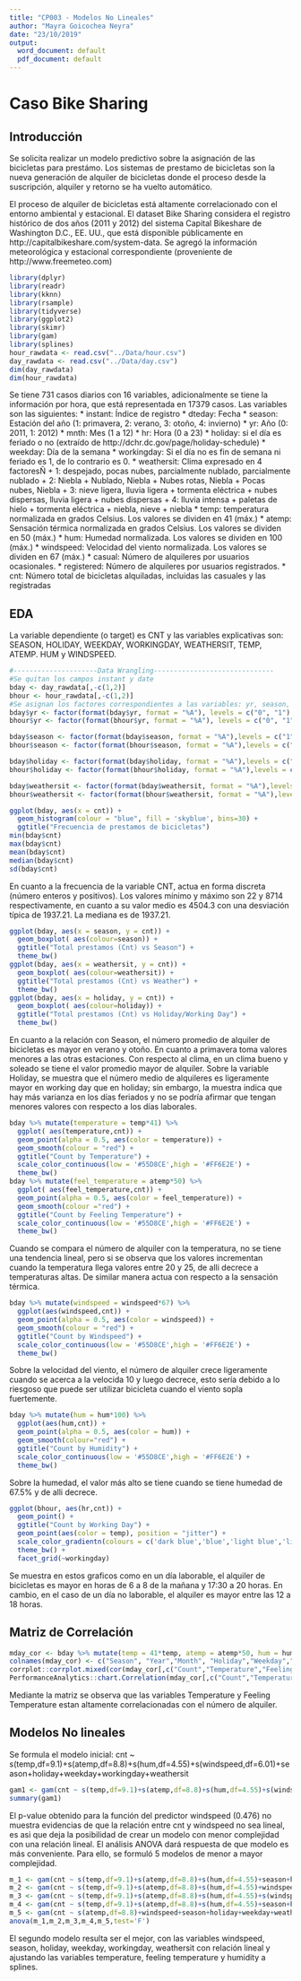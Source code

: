 ```yaml
---
title: "CP003 - Modelos No Lineales"
author: "Mayra Goicochea Neyra"
date: "23/10/2019"
output:
  word_document: default
  pdf_document: default
---
```


# Caso Bike Sharing

## Introducción
Se solicita realizar un modelo predictivo sobre la asignación de las bicicletas para prestámo. Los sistemas de prestamo de bicicletas son la nueva generación de alquiler de bicicletas donde el proceso desde la suscripción, alquiler y retorno se ha vuelto automático.

El proceso de alquiler de bicicletas está altamente correlacionado con el entorno ambiental y estacional. 
El dataset Bike Sharing considera el registro histórico de dos años (2011 y 2012) del sistema Capital Bikeshare de Washington D.C., EE. UU., que está disponible públicamente en http://capitalbikeshare.com/system-data.
Se agregó la información meteorológica y estacional correspondiente (proveniente de http://www.freemeteo.com) 

```r
library(dplyr)    
library(readr)
library(kknn)
library(rsample) 
library(tidyverse)
library(ggplot2)
library(skimr)
library(gam)
library(splines)
hour_rawdata <- read.csv("../Data/hour.csv")
day_rawdata <- read.csv("../Data/day.csv")
dim(day_rawdata)
dim(hour_rawdata)
```
Se tiene 731 casos diarios con 16 variables, adicionalmente se tiene la información por hora, que está representada en 17379 casos.
Las variables son las siguientes:
* instant: Índice de registro
* dteday: Fecha
* season: Estación del año (1: primavera, 2: verano, 3: otoño, 4: invierno)
* yr: Año (0: 2011, 1: 2012)
* mnth: Mes (1 a 12)
* hr: Hora (0 a 23)
* holiday: si el día es feriado o no (extraído de http://dchr.dc.gov/page/holiday-schedule)
* weekday: Día de la semana
* workingday: Si el día no es fin de semana ni feriado es 1, de lo contrario es 0.
* weathersit: Clima expresado en 4 factoresÑ
  + 1: despejado, pocas nubes, parcialmente nublado, parcialmente nublado
  + 2: Niebla + Nublado, Niebla + Nubes rotas, Niebla + Pocas nubes, Niebla
  + 3: nieve ligera, lluvia ligera + tormenta eléctrica + nubes dispersas, lluvia ligera + nubes dispersas
  + 4: lluvia intensa + paletas de hielo + tormenta eléctrica + niebla, nieve + niebla
* temp: temperatura normalizada en grados Celsius. Los valores se dividen en 41 (máx.)
* atemp: Sensación térmica normalizada en grados Celsius. Los valores se dividen en 50 (máx.)
* hum: Humedad normalizada. Los valores se dividen en 100 (máx.)
* windspeed: Velocidad del viento normalizada. Los valores se dividen en 67 (máx.)
* casual: Número de alquileres por usuarios ocasionales.
* registered: Número de alquileres por usuarios registrados.
* cnt: Número total de bicicletas alquiladas, incluidas las casuales y las registradas

## EDA

La variable dependiente (o target) es CNT y las variables explicativas son: SEASON, HOLIDAY, WEEKDAY, WORKINGDAY, WEATHERSIT, TEMP, ATEMP. HUM y WINDSPEED.
```r
#---------------------Data Wrangling------------------------------
#Se quitan los campos instant y date
bday <- day_rawdata[,-c(1,2)]
bhour <- hour_rawdata[,-c(1,2)]
#Se asignan los factores correspondientes a las variables: yr, season, holiday, weathersit
bday$yr <- factor(format(bday$yr, format = "%A"), levels = c("0", "1") , labels = c("2011","2012"))
bhour$yr <- factor(format(bhour$yr, format = "%A"), levels = c("0", "1") , labels = c("2011","2012"))

bday$season <- factor(format(bday$season, format = "%A"),levels = c("1", "2","3","4") , labels = c("Spring","Summer","Fall","Winter"))
bhour$season <- factor(format(bhour$season, format = "%A"),levels = c("1", "2","3","4") , labels = c("Spring","Summer","Fall","Winter"))

bday$holiday <- factor(format(bday$holiday, format = "%A"),levels = c("0", "1") , labels = c("Working Day","Holiday"))
bhour$holiday <- factor(format(bhour$holiday, format = "%A"),levels = c("0", "1") , labels = c("Working Day","Holiday"))

bday$weathersit <- factor(format(bday$weathersit, format = "%A"),levels = c("1", "2","3","4") ,labels = c("Good:Clear/Sunny","Moderate:Cloudy/Mist","Bad: Rain/Snow/Fog","Worse: Heavy Rain/Snow/Fog"))
bhour$weathersit <- factor(format(bhour$weathersit, format = "%A"),levels = c("1", "2","3","4") ,labels = c("Good:Clear/Sunny","Moderate:Cloudy/Mist","Bad: Rain/Snow/Fog","Worse: Heavy Rain/Snow/Fog"))

ggplot(bday, aes(x = cnt)) + 
  geom_histogram(colour = "blue", fill = 'skyblue', bins=30) +
  ggtitle("Frecuencia de prestamos de bicicletas")
min(bday$cnt)
max(bday$cnt)
mean(bday$cnt)
median(bday$cnt)
sd(bday$cnt)
```
En cuanto a la frecuencia de la variable CNT, actua en forma discreta (número enteros y positivos). Los valores mínimo y máximo son 22 y 8714 respectivamente, en cuanto a su valor medio es 4504.3 con una desviación típica de 1937.21. La mediana es de 1937.21.

```r
ggplot(bday, aes(x = season, y = cnt)) +
  geom_boxplot( aes(colour=season)) +
  ggtitle("Total prestamos (Cnt) vs Season") +
  theme_bw()
ggplot(bday, aes(x = weathersit, y = cnt)) +
  geom_boxplot( aes(colour=weathersit)) +
  ggtitle("Total prestamos (Cnt) vs Weather") +
  theme_bw()
ggplot(bday, aes(x = holiday, y = cnt)) +
  geom_boxplot( aes(colour=holiday)) +
  ggtitle("Total prestamos (Cnt) vs Holiday/Working Day") +
  theme_bw()
```

En cuanto a la relación con Season, el número promedio de alquiler de bicicletas es mayor en verano y otoño. En cuanto a primavera toma valores menores a las otras estaciones. Con respecto al clima, en un clima bueno y soleado se tiene el valor promedio mayor de alquiler.
Sobre la variable Holiday, se muestra que el número medio de alquileres es ligeramente mayor en working day que en holiday; sin embargo, la muestra indica que hay más varianza en los días feriados y no se podría afirmar que tengan menores valores con respecto a los días laborales.

```r
bday %>% mutate(temperature = temp*41) %>%
  ggplot( aes(temperature,cnt)) +
  geom_point(alpha = 0.5, aes(color = temperature)) +
  geom_smooth(colour = "red") +
  ggtitle("Count by Temperature") +
  scale_color_continuous(low = '#55D8CE',high = '#FF6E2E') +
  theme_bw()
bday %>% mutate(feel_temperature = atemp*50) %>%
  ggplot( aes(feel_temperature,cnt)) +
  geom_point(alpha = 0.5, aes(color = feel_temperature)) +
  geom_smooth(colour ="red") +
  ggtitle("Count by Feeling Temperature") +
  scale_color_continuous(low = '#55D8CE',high = '#FF6E2E') +
  theme_bw()
```

Cuando se compara el número de alquiler con la temperatura, no se tiene una tendencia lineal, pero si se observa que los valores incrementan cuando la temperatura llega valores entre 20 y 25, de alli decrece a temperaturas altas. De similar manera actua con respecto a la sensación térmica. 

```r
bday %>% mutate(windspeed = windspeed*67) %>%  
  ggplot(aes(windspeed,cnt)) +
  geom_point(alpha = 0.5, aes(color = windspeed)) +
  geom_smooth(colour = "red") +
  ggtitle("Count by Windspeed") +
  scale_color_continuous(low = '#55D8CE',high = '#FF6E2E') +
  theme_bw()
```

Sobre la velocidad del viento, el número de alquiler crece ligeramente cuando se acerca a la velocida 10 y luego decrece, esto sería debido a lo riesgoso que puede ser utilizar bicicleta cuando el viento sopla fuertemente.

```r
bday %>% mutate(hum = hum*100) %>%  
  ggplot(aes(hum,cnt)) +
  geom_point(alpha = 0.5, aes(color = hum)) +
  geom_smooth(colour="red") +
  ggtitle("Count by Humidity") +
  scale_color_continuous(low = '#55D8CE',high = '#FF6E2E') +
  theme_bw()
```

Sobre la humedad, el valor más alto se tiene cuando se tiene humedad de 67.5% y de alli decrece.

```r
ggplot(bhour, aes(hr,cnt)) +
  geom_point() +
  ggtitle("Count by Working Day") +
  geom_point(aes(color = temp), position = "jitter") +
  scale_color_gradientn(colours = c('dark blue','blue','light blue','light green','yellow','orange','red'))+
  theme_bw() +
  facet_grid(~workingday)
```
Se muestra en estos graficos como en un día laborable, el alquiler de bicicletas es mayor en horas de 6 a 8 de la mañana y 17:30 a 20 horas. En cambio, en el caso de un día no laborable, el alquiler es mayor entre las 12 a 18  horas.

## Matriz de Correlación

```r
mday_cor <- bday %>% mutate(temp = 41*temp, atemp = atemp*50, hum = hum*100, windspeed = windspeed*67 )
colnames(mday_cor) <- c("Season", "Year","Month", "Holiday","Weekday","Working day","Weather","Temperature","Feeling Temperature","Humidity","Windspeed","Casual","Registered","Count")
corrplot::corrplot.mixed(cor(mday_cor[,c("Count","Temperature","Feeling Temperature","Humidity","Windspeed")]))
PerformanceAnalytics::chart.Correlation(mday_cor[,c("Count","Temperature","Feeling Temperature","Humidity","Windspeed")],histogram = TRUE, pch = 19)
```
Mediante la matriz se observa que las variables Temperature y Feeling Temperature estan altamente correlacionadas con el número de alquiler.

## Modelos No lineales

Se formula el modelo inicial: cnt ~ s(temp,df=9.1)+s(atemp,df=8.8)+s(hum,df=4.55)+s(windspeed,df=6.01)+season+holiday+weekday+workingday+weathersit
```r
gam1 <- gam(cnt ~ s(temp,df=9.1)+s(atemp,df=8.8)+s(hum,df=4.55)+s(windspeed,df=6.01)+season+holiday+weekday+workingday+weathersit, data=bday)
summary(gam1)
```

El p-value obtenido para la función del predictor windspeed (0.476) no muestra evidencias de que la relación entre cnt y windspeed no sea lineal, es asi que deja la posibilidad de crear un modelo con menor complejidad con una relación lineal. 
El análisis ANOVA dará respuesta de que modelo es más conveniente. Para ello, se formuló 5 modelos de menor a mayor complejidad. 

```r
m_1 <- gam(cnt ~ s(temp,df=9.1)+s(atemp,df=8.8)+s(hum,df=4.55)+season+holiday+weekday+workingday+weathersit, data=bday)
m_2 <- gam(cnt ~ s(temp,df=9.1)+s(atemp,df=8.8)+s(hum,df=4.55)+windspeed+season+holiday+weekday+workingday+weathersit, data=bday)
m_3 <- gam(cnt ~ s(temp,df=9.1)+s(atemp,df=8.8)+s(hum,df=4.55)+s(windspeed,df=6.01)+season+holiday+weekday+workingday+weathersit, data=bday)
m_4 <- gam(cnt ~ s(temp,df=9.1)+s(atemp,df=8.8)+s(hum,df=4.55)+season+holiday+weekday+workingday, data=bday)
m_5 <- gam(cnt ~ s(atemp,df=8.8)+windspeed+season+holiday+weekday+weathersit, data=bday)
anova(m_1,m_2,m_3,m_4,m_5,test='F')
```

El segundo modelo resulta ser el mejor, con las variables windspeed, season, holiday, weekday, workingday, weathersit con relación lineal y ajustando las variables temperature, feeling temperature y humidity a splines.

